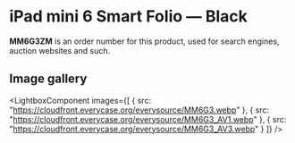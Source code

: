 
# iPad mini 6 Smart Folio — Black

<Callout type='info' emoji='👉🏻'>**MM6G3ZM** is an order number for this product, used for search engines, auction websites and such.</Callout>

## Image gallery

<LightboxComponent
    images={[
      {
        src: "https://cloudfront.everycase.org/everysource/MM6G3.webp"
      },
      {
        src: "https://cloudfront.everycase.org/everysource/MM6G3_AV1.webp"
      },
      {
        src: "https://cloudfront.everycase.org/everysource/MM6G3_AV3.webp"
      }
    ]}
  />
